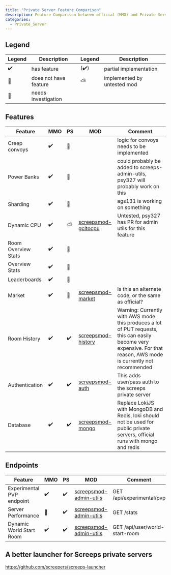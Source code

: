 ```yaml
---
title: "Private Server Feature Comparison"
description: Feature Comparison between official (MMO) and Private Server (PS)
categories:
  - Private_Server
---
```


## Legend

| Legend | Description | Legend | Description |
| --- | --- | --- | --- |
| ✔️ | has feature | (✔️) | partial implementation |
| 🚫 | does not have feature | ⛅️ | implemented by untested mod |
| 🔬 | needs investigation |  |  |

## Features

| Feature | MMO | PS | MOD | Comment |
| --- | --- | --- | --- | --- |
| Creep convoys | ✔️ | 🚫 |  | logic for convoys needs to be implemented |
| Power Banks | ✔️ | 🚫 |  | could probably be added to screeps-admin-utils, psy327 will probably work on this |
| Sharding | ✔️ | 🚫 |  | ags131 is working on something |
| Dynamic CPU | ✔️ | ⛅️ | [screepsmod-gcltocpu](https://github.com/ScreepsMods/screepsmod-gcltocpu) | Untested, psy327 has PR for admin utils for this feature |
| Room Overview Stats | ✔️ | 🚫 |  |  |
| Overview Stats | ✔️ | 🚫 |  |  |
| Leaderboards | ✔️ | 🔬 |  |  |
| Market | ✔️ | 🔬 | [screepsmod-market](https://github.com/ScreepsMods/screepsmod-market) | Is this an alternate code, or the same as official? |
| Room History | ✔️ | ✔️ | [screepsmod-history](https://github.com/ScreepsMods/screepsmod-history) | Warning: Currently with AWS mode this produces a lot of PUT requests, this can easily become very expensive. For that reason, AWS mode is currently not recommended |
| Authentication | ✔️ | ✔️ | [screepsmod-auth](https://github.com/ScreepsMods/screepsmod-auth) | This adds user/pass auth to the screeps private server |
| Database | ✔️ | ✔️ | [screepsmod-mongo](https://github.com/ScreepsMods/screepsmod-mongo) | Replace LokiJS with MongoDB and Redis, loki should not be used for public private servers, official runs with mongo and redis |

## Endpoints

| Feature | MMO | PS | MOD | Comment |
| --- | --- | --- | --- | --- |
| Experimental PVP endpoint | ✔️ | ✔️ | [screepsmod-admin-utils](https://github.com/ScreepsMods/screepsmod-admin-utils) | GET /api/experimental/pvp |
| Server Performance | 🚫 | ✔️ | [screepsmod-admin-utils](https://github.com/ScreepsMods/screepsmod-admin-utils) | GET /stats |
| Dynamic World Start Room | ✔️ | ✔️ | [screepsmod-admin-utils](https://github.com/ScreepsMods/screepsmod-admin-utils) | GET /api/user/world-start-room |


## A better launcher for Screeps private servers

https://github.com/screepers/screeps-launcher